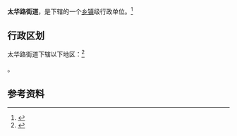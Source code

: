 {{中国乡级行政区|61/05/82/001/000}}

'''太华路街道'''，是{{PRC admin/fullname|61/05/82/001/000|3}}下辖的一个[[乡镇|乡镇]]级行政单位。<ref>{{PRC admin/ref sgc|{{PRC admin/parent|61/05/82/001/000}}}}</ref>

== 行政区划 ==

太华路街道下辖以下地区：<ref>{{PRC admin/ref sgc|61/05/82/001/000}}</ref>

{{PRC admin/children|61/05/82/001/000}}。

== 参考资料 ==

{{reflist}}

{{PRC admin/navcat|61/05/82/001/000}}
{{陕西行政区划小作品}}